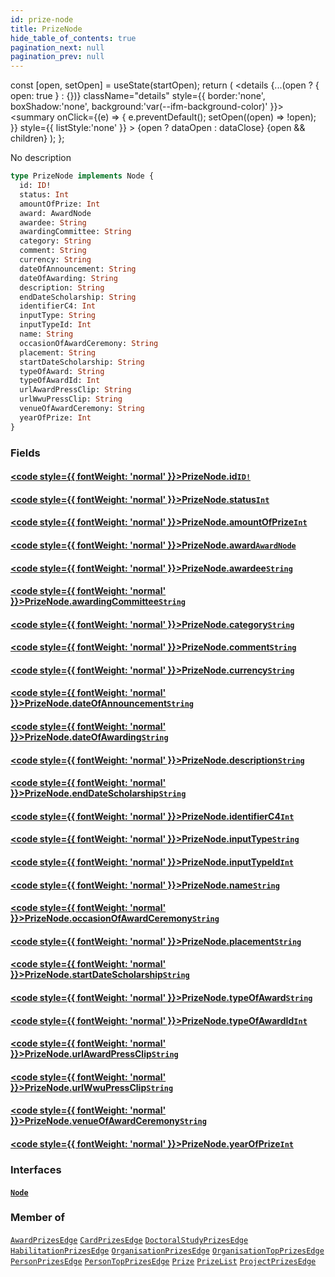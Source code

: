 ```yaml
---
id: prize-node
title: PrizeNode
hide_table_of_contents: true
pagination_next: null
pagination_prev: null
---
```







  const [open, setOpen] = useState(startOpen);
  return (
    <details {...(open ? { open: true } : {})} className="details" style={{ border:'none', boxShadow:'none', background:'var(--ifm-background-color)' }}>
      <summary
        onClick={(e) => {
          e.preventDefault();
          setOpen((open) => !open);
        }}
        style={{ listStyle:'none' }}
      >
      {open ? dataOpen : dataClose}
      </summary>
      {open && children}
    </details>
  );
};




No description


```graphql
type PrizeNode implements Node {
  id: ID!
  status: Int
  amountOfPrize: Int
  award: AwardNode
  awardee: String
  awardingCommittee: String
  category: String
  comment: String
  currency: String
  dateOfAnnouncement: String
  dateOfAwarding: String
  description: String
  endDateScholarship: String
  identifierC4: Int
  inputType: String
  inputTypeId: Int
  name: String
  occasionOfAwardCeremony: String
  placement: String
  startDateScholarship: String
  typeOfAward: String
  typeOfAwardId: Int
  urlAwardPressClip: String
  urlWwuPressClip: String
  venueOfAwardCeremony: String
  yearOfPrize: Int
}
```




### Fields

#### [<code style={{ fontWeight: 'normal' }}>PrizeNode.<b>id</b></code>](#)<Bullet />[`ID!`](/cris/scalars/id) <Badge class="secondary" text="non-null"/> <Badge class="secondary" text="scalar"/>
> 
> 

#### [<code style={{ fontWeight: 'normal' }}>PrizeNode.<b>status</b></code>](#)<Bullet />[`Int`](/cris/scalars/int) <Badge class="secondary" text="scalar"/>
> 
> 

#### [<code style={{ fontWeight: 'normal' }}>PrizeNode.<b>amountOfPrize</b></code>](#)<Bullet />[`Int`](/cris/scalars/int) <Badge class="secondary" text="scalar"/>
> 
> 

#### [<code style={{ fontWeight: 'normal' }}>PrizeNode.<b>award</b></code>](#)<Bullet />[`AwardNode`](/cris/objects/award-node) <Badge class="secondary" text="object"/>
> 
> 

#### [<code style={{ fontWeight: 'normal' }}>PrizeNode.<b>awardee</b></code>](#)<Bullet />[`String`](/cris/scalars/string) <Badge class="secondary" text="scalar"/>
> 
> 

#### [<code style={{ fontWeight: 'normal' }}>PrizeNode.<b>awardingCommittee</b></code>](#)<Bullet />[`String`](/cris/scalars/string) <Badge class="secondary" text="scalar"/>
> 
> 

#### [<code style={{ fontWeight: 'normal' }}>PrizeNode.<b>category</b></code>](#)<Bullet />[`String`](/cris/scalars/string) <Badge class="secondary" text="scalar"/>
> 
> 

#### [<code style={{ fontWeight: 'normal' }}>PrizeNode.<b>comment</b></code>](#)<Bullet />[`String`](/cris/scalars/string) <Badge class="secondary" text="scalar"/>
> 
> 

#### [<code style={{ fontWeight: 'normal' }}>PrizeNode.<b>currency</b></code>](#)<Bullet />[`String`](/cris/scalars/string) <Badge class="secondary" text="scalar"/>
> 
> 

#### [<code style={{ fontWeight: 'normal' }}>PrizeNode.<b>dateOfAnnouncement</b></code>](#)<Bullet />[`String`](/cris/scalars/string) <Badge class="secondary" text="scalar"/>
> 
> 

#### [<code style={{ fontWeight: 'normal' }}>PrizeNode.<b>dateOfAwarding</b></code>](#)<Bullet />[`String`](/cris/scalars/string) <Badge class="secondary" text="scalar"/>
> 
> 

#### [<code style={{ fontWeight: 'normal' }}>PrizeNode.<b>description</b></code>](#)<Bullet />[`String`](/cris/scalars/string) <Badge class="secondary" text="scalar"/>
> 
> 

#### [<code style={{ fontWeight: 'normal' }}>PrizeNode.<b>endDateScholarship</b></code>](#)<Bullet />[`String`](/cris/scalars/string) <Badge class="secondary" text="scalar"/>
> 
> 

#### [<code style={{ fontWeight: 'normal' }}>PrizeNode.<b>identifierC4</b></code>](#)<Bullet />[`Int`](/cris/scalars/int) <Badge class="secondary" text="scalar"/>
> 
> 

#### [<code style={{ fontWeight: 'normal' }}>PrizeNode.<b>inputType</b></code>](#)<Bullet />[`String`](/cris/scalars/string) <Badge class="secondary" text="scalar"/>
> 
> 

#### [<code style={{ fontWeight: 'normal' }}>PrizeNode.<b>inputTypeId</b></code>](#)<Bullet />[`Int`](/cris/scalars/int) <Badge class="secondary" text="scalar"/>
> 
> 

#### [<code style={{ fontWeight: 'normal' }}>PrizeNode.<b>name</b></code>](#)<Bullet />[`String`](/cris/scalars/string) <Badge class="secondary" text="scalar"/>
> 
> 

#### [<code style={{ fontWeight: 'normal' }}>PrizeNode.<b>occasionOfAwardCeremony</b></code>](#)<Bullet />[`String`](/cris/scalars/string) <Badge class="secondary" text="scalar"/>
> 
> 

#### [<code style={{ fontWeight: 'normal' }}>PrizeNode.<b>placement</b></code>](#)<Bullet />[`String`](/cris/scalars/string) <Badge class="secondary" text="scalar"/>
> 
> 

#### [<code style={{ fontWeight: 'normal' }}>PrizeNode.<b>startDateScholarship</b></code>](#)<Bullet />[`String`](/cris/scalars/string) <Badge class="secondary" text="scalar"/>
> 
> 

#### [<code style={{ fontWeight: 'normal' }}>PrizeNode.<b>typeOfAward</b></code>](#)<Bullet />[`String`](/cris/scalars/string) <Badge class="secondary" text="scalar"/>
> 
> 

#### [<code style={{ fontWeight: 'normal' }}>PrizeNode.<b>typeOfAwardId</b></code>](#)<Bullet />[`Int`](/cris/scalars/int) <Badge class="secondary" text="scalar"/>
> 
> 

#### [<code style={{ fontWeight: 'normal' }}>PrizeNode.<b>urlAwardPressClip</b></code>](#)<Bullet />[`String`](/cris/scalars/string) <Badge class="secondary" text="scalar"/>
> 
> 

#### [<code style={{ fontWeight: 'normal' }}>PrizeNode.<b>urlWwuPressClip</b></code>](#)<Bullet />[`String`](/cris/scalars/string) <Badge class="secondary" text="scalar"/>
> 
> 

#### [<code style={{ fontWeight: 'normal' }}>PrizeNode.<b>venueOfAwardCeremony</b></code>](#)<Bullet />[`String`](/cris/scalars/string) <Badge class="secondary" text="scalar"/>
> 
> 

#### [<code style={{ fontWeight: 'normal' }}>PrizeNode.<b>yearOfPrize</b></code>](#)<Bullet />[`Int`](/cris/scalars/int) <Badge class="secondary" text="scalar"/>
> 
> 

### Interfaces

#### [`Node`](/cris/interfaces/node) <Badge class="secondary" text="interface"/>
> 
> 



### Member of

[`AwardPrizesEdge`](/cris/objects/award-prizes-edge)  <Badge class="secondary" text="object"/><Bullet />[`CardPrizesEdge`](/cris/objects/card-prizes-edge)  <Badge class="secondary" text="object"/><Bullet />[`DoctoralStudyPrizesEdge`](/cris/objects/doctoral-study-prizes-edge)  <Badge class="secondary" text="object"/><Bullet />[`HabilitationPrizesEdge`](/cris/objects/habilitation-prizes-edge)  <Badge class="secondary" text="object"/><Bullet />[`OrganisationPrizesEdge`](/cris/objects/organisation-prizes-edge)  <Badge class="secondary" text="object"/><Bullet />[`OrganisationTopPrizesEdge`](/cris/objects/organisation-top-prizes-edge)  <Badge class="secondary" text="object"/><Bullet />[`PersonPrizesEdge`](/cris/objects/person-prizes-edge)  <Badge class="secondary" text="object"/><Bullet />[`PersonTopPrizesEdge`](/cris/objects/person-top-prizes-edge)  <Badge class="secondary" text="object"/><Bullet />[`Prize`](/cris/objects/prize)  <Badge class="secondary" text="object"/><Bullet />[`PrizeList`](/cris/objects/prize-list)  <Badge class="secondary" text="object"/><Bullet />[`ProjectPrizesEdge`](/cris/objects/project-prizes-edge)  <Badge class="secondary" text="object"/>

